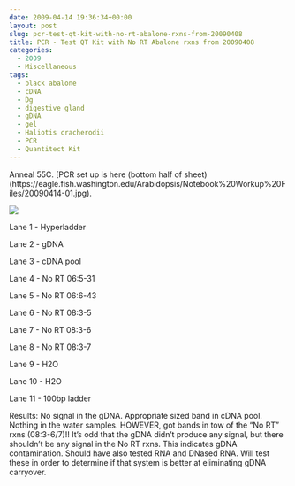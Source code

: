 ```yaml
---
date: 2009-04-14 19:36:34+00:00
layout: post
slug: pcr-test-qt-kit-with-no-rt-abalone-rxns-from-20090408
title: PCR - Test QT Kit with No RT Abalone rxns from 20090408
categories:
  - 2009
  - Miscellaneous
tags:
  - black abalone
  - cDNA
  - Dg
  - digestive gland
  - gDNA
  - gel
  - Haliotis cracherodii
  - PCR
  - Quantitect Kit
---
```


Anneal 55C. [PCR set up is here (bottom half of sheet)(https://eagle.fish.washington.edu/Arabidopsis/Notebook%20Workup%20Files/20090414-01.jpg).

![](https://eagle.fish.washington.edu/Arabidopsis/20090415.JPG)

Lane 1 - Hyperladder

Lane 2 - gDNA

Lane 3 - cDNA pool

Lane 4 - No RT 06:5-31

Lane 5 - No RT 06:6-43

Lane 6 - No RT 08:3-5

Lane 7 - No RT 08:3-6

Lane 8 - No RT 08:3-7

Lane 9 - H2O

Lane 10 - H2O

Lane 11 - 100bp ladder

Results: No signal in the gDNA. Appropriate sized band in cDNA pool. Nothing in the water samples. HOWEVER, got bands in tow of the "No RT" rxns (08:3-6/7)!! It's odd that the gDNA didn't produce any signal, but there shouldn't be any signal in the No RT rxns. This indicates gDNA contamination. Should have also tested RNA and DNased RNA. Will test these in order to determine if that system is better at eliminating gDNA carryover.
